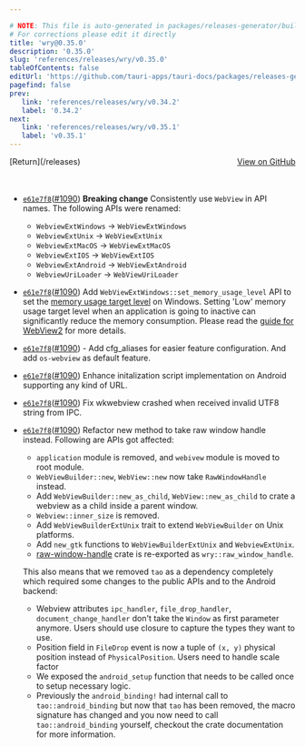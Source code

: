 ```yaml
---

# NOTE: This file is auto-generated in packages/releases-generator/build.ts
# For corrections please edit it directly
title: 'wry@0.35.0'
description: '0.35.0'
slug: 'references/releases/wry/v0.35.0'
tableOfContents: false
editUrl: 'https://github.com/tauri-apps/tauri-docs/packages/releases-generator/build.ts'
pagefind: false
prev:
   link: 'references/releases/wry/v0.34.2'
   label: '0.34.2'
next:
   link: 'references/releases/wry/v0.35.1'
   label: 'v0.35.1'
---
```


<div style="margin-bottom:3rem; display: flex; justify-content: space-between; align-items: center"><span>[Return](/releases)</span><span><a href="https://github.com/tauri-apps/wry/releases/tag/wry-v0.35.0">View on GitHub</a></span></div>

- [`e61e7f8`](https://github.com/tauri-apps/wry/commit/e61e7f8474c18752f5c60d3f1f5ba33b27e41d52)([#1090](https://github.com/tauri-apps/wry/pull/1090)) **Breaking change** Consistently use `WebView` in API names. The following APIs were renamed:

  - `WebviewExtWindows` → `WebViewExtWindows`
  - `WebviewExtUnix` → `WebViewExtUnix`
  - `WebviewExtMacOS` → `WebViewExtMacOS`
  - `WebviewExtIOS` → `WebViewExtIOS`
  - `WebviewExtAndroid` → `WebViewExtAndroid`
  - `WebviewUriLoader` → `WebViewUriLoader`
- [`e61e7f8`](https://github.com/tauri-apps/wry/commit/e61e7f8474c18752f5c60d3f1f5ba33b27e41d52)([#1090](https://github.com/tauri-apps/wry/pull/1090)) Add `WebViewExtWindows::set_memory_usage_level` API to set the [memory usage target level](https://learn.microsoft.com/en-us/dotnet/api/microsoft.web.webview2.core.corewebview2memoryusagetargetlevel) on Windows. Setting &#39;Low&#39; memory usage target level when an application is going to inactive can significantly reduce the memory consumption. Please read the [guide for WebView2](https://github.com/MicrosoftEdge/WebView2Feedback/blob/main/specs/MemoryUsageTargetLevel.md) for more details.
- [`e61e7f8`](https://github.com/tauri-apps/wry/commit/e61e7f8474c18752f5c60d3f1f5ba33b27e41d52)([#1090](https://github.com/tauri-apps/wry/pull/1090)) -   Add cfg_aliases for easier feature configuration. And add `os-webview` as default feature.
- [`e61e7f8`](https://github.com/tauri-apps/wry/commit/e61e7f8474c18752f5c60d3f1f5ba33b27e41d52)([#1090](https://github.com/tauri-apps/wry/pull/1090)) Enhance initalization script implementation on Android supporting any kind of URL.
- [`e61e7f8`](https://github.com/tauri-apps/wry/commit/e61e7f8474c18752f5c60d3f1f5ba33b27e41d52)([#1090](https://github.com/tauri-apps/wry/pull/1090)) Fix wkwebview crashed when received invalid UTF8 string from IPC.
- [`e61e7f8`](https://github.com/tauri-apps/wry/commit/e61e7f8474c18752f5c60d3f1f5ba33b27e41d52)([#1090](https://github.com/tauri-apps/wry/pull/1090)) Refactor new method to take raw window handle instead. Following are APIs got affected:

  - `application` module is removed, and `webivew` module is moved to root module.
  - `WebViewBuilder::new`, `WebView::new` now take `RawWindowHandle` instead.
  - Add `WebViewBuilder::new_as_child`, `WebView::new_as_child` to crate a webview as a child inside a parent window.
  - `Webview::inner_size` is removed.
  - Add `WebViewBuilderExtUnix` trait to extend `WebViewBuilder` on Unix platforms.
  - Add `new_gtk` functions to `WebViewBuilderExtUnix` and `WebviewExtUnix`.
  - [raw-window-handle](https://docs.rs/raw-window-handle/latest/raw_window_handle/) crate is re-exported as `wry::raw_window_handle`.

  This also means that we removed `tao` as a dependency completely which required some changes to the public APIs and to the Android backend:

  - Webview attributes `ipc_handler`, `file_drop_handler`, `document_change_handler` don&#39;t take the `Window` as first parameter anymore.
    Users should use closure to capture the types they want to use.
  - Position field in `FileDrop` event is now a tuple of `(x, y)` physical position instead of `PhysicalPosition`. Users need to handle scale factor
  - We exposed the `android_setup` function that needs to be called once to setup necessary logic.
  - Previously the `android_binding!` had internal call to `tao::android_binding` but now that `tao` has been removed,
    the macro signature has changed and you now need to call `tao::android_binding` yourself, checkout the crate documentation for more information.

